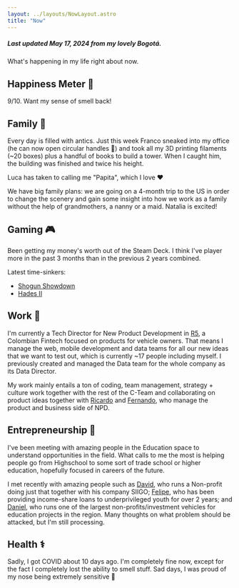 ```yaml
---
layout: ../layouts/NowLayout.astro
title: "Now"
---
```


##### Last updated May 17, 2024 from my lovely Bogotá.

What's happening in my life right about now.

## Happiness Meter 🤩

9/10. Want my sense of smell back!

## Family 💛

Every day is filled with antics. Just this week Franco sneaked into my office (he can now open circular handles 🙈) and took all my 3D printing filaments (~20 boxes) plus a handful of books to build a tower. When I caught him, the building was finished and twice his height.

Luca has taken to calling me "Papita", which I love ❤️

We have big family plans: we are going on a 4-month trip to the US in order to change the scenery and gain some insight into how we work as a family without the help of grandmothers, a nanny or a maid. Natalia is excited!

## Gaming 🎮

Been getting my money's worth out of the Steam Deck. I think I've player more in the past 3 months than in the previous 2 years combined.

Latest time-sinkers:
* [Shogun Showdown](https://store.steampowered.com/app/2084000/Shogun_Showdown/)
* [Hades II](https://store.steampowered.com/app/1145350/Hades_II/)

## Work 🧰

I'm currently a Tech Director for New Product Development in [R5](https://www.grupor5.com/), a Colombian Fintech focused on products for vehicle owners. That means I manage the web, mobile development and data teams for all our new ideas that we want to test out, which is currently ~17 people including myself. I previously created and managed the Data team for the whole company as its Data Director.

My work mainly entails a ton of coding, team management, strategy + culture work together with the rest of the C-Team and collaborating on product ideas together with [Ricardo](https://www.linkedin.com/in/ricardo-buitrago/) and [Fernando](https://www.linkedin.com/in/fernandosucre/), who manage the product and business side of NPD.

## Entrepreneurship 🤩

I've been meeting with amazing people in the Education space to understand opportunities in the field. What calls to me the most is helping people go from Highschool to some sort of trade school or higher education, hopefully focused in careers of the future.

I met recently with amazing people such as [David](https://www.linkedin.com/in/david-ortiz-9b64a8b/), who runs a Non-profit doing just that together with his company SIIGO; [Felipe](https://www.linkedin.com/in/felipevergara/), who has been providing income-share loans to underprivileged youth for over 2 years; and [Daniel](https://www.linkedin.com/in/danieluribevilla/), who runs one of the largest non-profits/investment vehicles for education projects in the region. Many thoughts on what problem should be attacked, but I'm still processing.

## Health ⚕️

Sadly, I got COVID about 10 days ago. I'm completely fine now, except for the fact I completely lost the ability to smell stuff. Sad days, I was proud of my nose being extremely sensitive 👃